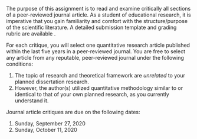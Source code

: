The purpose of this assignment is to read and examine critically all sections of a peer-reviewed journal article. As a student of educational research, it is imperative that you gain familiarity and comfort with the structure/purpose of the scientific literature. A detailed submission template and grading rubric are available \texttt{\href{https://bit.ly/3aQHyns}{here}}.

For each critique, you will select one quantitative research article published within the last five years in a peer-reviewed  journal. You are free to select any article from any reputable, peer-reviewed journal under the following conditions:

1. The topic of research and theoretical framework are *unrelated* to your planned dissertation research.\footnote{The purpose of forcing you to branch outside of your own topic/theoretical framework is to allow you to, hopefully, experience different approaches to your own planned quantitative methodology. For example, various disciplines use a variety of nomenclature to describe the elements of research methods and design. Assume you have committed to learning how to play classical piano. All you listen to, practice, and perform are arrangements from the classical greats. However, imagine the perspective you might gain by listening to a jazz pianist improvise? The point is to expose you to various ways in which your methodology is implemented in other "genres" of research outside of you own. The more familiar you can be with your methodology now, the better off you will be both during your oral qualifying exam as well as your dissertation proposal presentation.}
2. However, the author(s) utilized quantitative methodology similar to or identical to that of your own planned research, as you currently understand it.

Journal article critiques are due on the following dates:

1. Sunday, September 27, 2020
2. Sunday, October 11, 2020